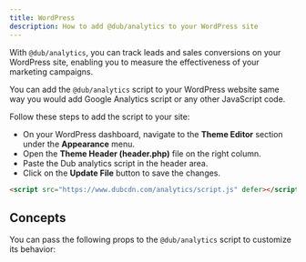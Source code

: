 ```yaml
---
title: WordPress
description: How to add @dub/analytics to your WordPress site
---
```



With `@dub/analytics`, you can track leads and sales conversions on your WordPress site, enabling you to measure the effectiveness of your marketing campaigns.

You can add the `@dub/analytics` script to your WordPress website same way you would add Google Analytics script or any other JavaScript code.

Follow these steps to add the script to your site:

- On your WordPress dashboard, navigate to the **Theme Editor** section under the **Appearance** menu.
- Open the **Theme Header (header.php)** file on the right column.
- Paste the Dub analytics script in the header area.
- Click on the **Update File** button to save the changes.

```html
<script src="https://www.dubcdn.com/analytics/script.js" defer></script>
```

## Concepts

You can pass the following props to the `@dub/analytics` script to customize its behavior:

<DubAnalyticsParams />
